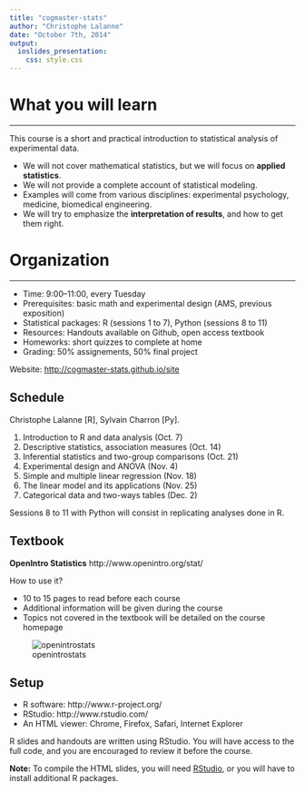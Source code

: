 ```yaml
---
title: "cogmaster-stats"
author: "Christophe Lalanne"
date: "October 7th, 2014"
output:
  ioslides_presentation:
    css: style.css
---
```



# What you will learn

---

This course is a short and practical introduction to statistical analysis of experimental data. 

* We will not cover mathematical statistics, but we will focus on **applied statistics**.
* We will not provide a complete account of statistical modeling.
* Examples will come from various disciplines: experimental psychology, medicine, biomedical engineering.
* We will try to emphasize the **interpretation of results**, and how to get them right.


# Organization

---

* Time: 9:00–11:00, every Tuesday
* Prerequisites: basic math and experimental design (AMS, previous exposition)
* Statistical packages: R (sessions 1 to 7), Python (sessions 8 to 11)
* Resources: Handouts available on Github, open access textbook
* Homeworks: short quizzes to complete at home
* Grading: 50% assignements, 50% final project

Website: <http://cogmaster-stats.github.io/site>


## Schedule

Christophe Lalanne [R], Sylvain Charron [Py].

1. Introduction to R and data analysis (Oct. 7)
2. Descriptive statistics, association measures (Oct. 14)
3. Inferential statistics and two-group comparisons (Oct. 21)
4. Experimental design and ANOVA (Nov. 4)
5. Simple and multiple linear regression (Nov. 18)
6. The linear model and its applications (Nov. 25)
7. Categorical data and two-ways tables (Dec. 2)

Sessions 8 to 11 with Python will consist in replicating analyses done in R.

## Textbook

**OpenIntro Statistics** http://www.openintro.org/stat/

<div class="columns-2">

How to use it?

* 10 to 15 pages to read before each course
* Additional information will be given during the course
* Topics not covered in the textbook will be detailed on the course homepage

![openintrostats](./img/openintrostats_40pct.png)

</div>

## Setup

* R software: http://www.r-project.org/
* RStudio: http://www.rstudio.com/
* An HTML viewer: Chrome, Firefox, Safari, Internet Explorer

R slides and handouts are written using RStudio. You will have access to the full code, and you are encouraged to review it before the course.

**Note:** To compile the HTML slides, you will need [RStudio](http://www.rstudio.com/), or you will have to install additional R packages.